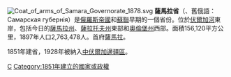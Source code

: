 [[File:Coat_of_arms_of_Samara_Governorate_1878.svg|right]]
'''薩馬拉省'''（{{lang|ru|Сама́рская губе́рния}}、舊俄語：Самарская губернiя）是[[俄羅斯帝國|俄羅斯帝國]]和[[蘇聯|蘇聯]]早期的一個省份。位於[[伏爾加河|伏爾加河]]東岸，包括今日的[[薩馬拉州|薩馬拉州]]、[[薩拉托夫州|薩拉托夫州]]東部和[[奧倫堡州|奧倫堡州]]西部。面積156,120平方公里，1897年人口2,763,478人。首府[[薩馬拉|薩馬拉]]。

1851年建省，1928年被納入[[中伏爾加邊疆區|中伏爾加邊疆區]]。

{{ImpRussia}}
[[Category:俄羅斯帝國行政區劃|С]]
[[Category:1851年建立的國家或政權|Category:1851年建立的國家或政權]]